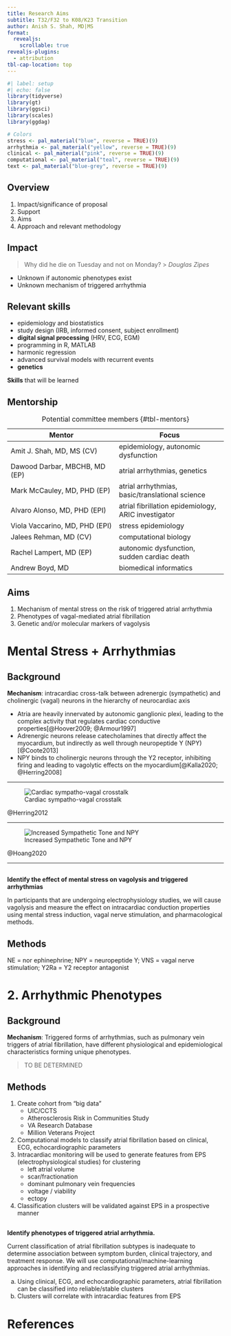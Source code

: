 ```yaml
---
title: Research Aims
subtitle: T32/F32 to K08/K23 Transition 
author: Anish S. Shah, MD|MS
format: 
  revealjs:
    scrollable: true
revealjs-plugins:
  - attribution
tbl-cap-location: top
---
```


```r
#| label: setup
#| echo: false
library(tidyverse)
library(gt)
library(ggsci)
library(scales)
library(ggdag)

# Colors
stress <- pal_material("blue", reverse = TRUE)(9)
arrhythmia <- pal_material("yellow", reverse = TRUE)(9)
clinical <- pal_material("pink", reverse = TRUE)(9)
computational <- pal_material("teal", reverse = TRUE)(9)
text <- pal_material("blue-grey", reverse = TRUE)(9)
```


## Overview

1. Impact/significance of proposal
1. Support
1. Aims
1. Approach and relevant methodology

## Impact

> Why did he die on Tuesday and not on Monday?
>> _Douglas Zipes_

- Unknown if autonomic phenotypes exist
- Unknown mechanism of triggered arrhythmia

## Relevant skills

- epidemiology and biostatistics
- study design (IRB, informed consent, subject enrollment)
- __digital signal processing__ (HRV, ECG, EGM)
- programming in R, MATLAB
- harmonic regression
- advanced survival models with recurrent events
- __genetics__

::: aside
__Skills__ that will be learned
:::

## Mentorship {.smaller}

| Mentor | Focus |
| --- | --- | 
| Amit J. Shah, MD, MS (CV) | epidemiology, autonomic dysfunction |
| Dawood Darbar, MBCHB, MD (EP) | atrial arrhythmias, genetics |
| Mark McCauley, MD, PHD (EP) | atrial arrhythmias, basic/translational science |
| Alvaro Alonso, MD, PHD (EPI) | atrial fibrillation epidemiology, ARIC investigator | 
| Viola Vaccarino, MD, PHD (EPI) | stress epidemiology |
| Jalees Rehman, MD (CV) | computational biology | 
| Rachel Lampert, MD (EP) | autonomic dysfunction, sudden cardiac death |
| Andrew Boyd, MD | biomedical informatics |

: Potential committee members {#tbl-mentors}

## Aims

1. Mechanism of mental stress on the risk of triggered atrial arrhythmia
1. Phenotypes of vagal-mediated atrial fibrillation
1. Genetic and/or molecular markers of vagolysis

# Mental Stress + Arrhythmias

## Background {.smaller}

__Mechanism__: intracardiac cross-talk between adrenergic (sympathetic) and cholinergic (vagal) neurons in the hierarchy of neurocardiac axis
	
- Atria are heavily innervated by autonomic ganglionic plexi, leading to the complex activity that regulates cardiac conductive properties[@Hoover2009; @Armour1997] 
- Adrenergic neurons release catecholamines that directly affect the myocardium, but indirectly as well through neuropeptide Y (NPY)[@Coote2013]
- NPY binds to cholinergic neurons through the Y2 receptor, inhibiting firing and leading to vagolytic effects on the myocardium[@Kalla2020; @Herring2008]

---

![Cardiac sympatho-vagal crosstalk](../figures/herring-2012-cellular-sympathovagal-crosstalk.png)

::: {.attribution}
@Herring2012
:::
	
---

![Increased Sympathetic Tone and NPY](../figures/hoang-2020-npy-blockade.png)

::: {.attribution}
@Hoang2020
:::

---

## {.smaller}

__Identify the effect of mental stress on vagolysis and triggered arrhythmias__

In participants that are undergoing electrophysiology studies, we will cause vagolysis and measure the effect on intracardiac conduction properties using mental stress induction, vagal nerve stimulation, and pharmacological methods.



## Methods {.smaller}


::: aside
NE = nor ephinephrine; NPY = neuropeptide Y; VNS = vagal nerve stimulation; Y2Ra = Y2 receptor antagonist
:::

	
# 2. Arrhythmic Phenotypes

## Background {.smaller}

__Mechanism__: Triggered forms of arrhythmias, such as pulmonary vein triggers of atrial fibrillation, have different physiological and epidemiological characteristics forming unique phenotypes.

> TO BE DETERMINED

## Methods {.smaller}

1. Create cohort from "big data" 
	- UIC/CCTS
	- Atherosclerosis Risk in Communities Study
	- VA Research Database
	- Million Veterans Project
1. Computational models to classify atrial fibrillation based on clinical, ECG, echocardiographic parameters
1. Intracardiac monitoring will be used to generate features from EPS (electrophysiological studies) for clustering
	- left atrial volume
	- scar/fractionation
	- dominant pulmonary vein frequencies
	- voltage / viability
	- ectopy
1. Classification clusters will be validated against EPS in a prospective manner

## {.smaller}

__Identify phenotypes of triggered atrial arrhythmia.__

Current classification of atrial fibrillation subtypes is inadequate to determine association between symptom burden, clinical trajectory, and treatment response. We will use computational/machine-learning approaches in identifying and reclassifying triggered atrial arrhythmias.

a. Using clinical, ECG, and echocardiographic parameters, atrial fibrillation can be [classified into reliable/stable clusters]{.green}
a. Clusters will [correlate with intracardiac features]{.orange} from EPS

# References

## {.smaller}

::: {#refs}
:::
